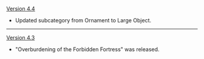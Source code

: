 {{Change History/Header}}
[[Version 4.4]]
* Updated subcategory from Ornament to Large Object.
----
[[Version 4.3]]
* "Overburdening of the Forbidden Fortress" was released.